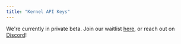 ```yaml
---
title: "Kernel API Keys"
---
```


We're currently in private beta. Join our waitlist [here](https://waitlist.onkernel.com/r/mZW2zz), or reach out on [Discord](https://discord.gg/FBrveQRcud)!